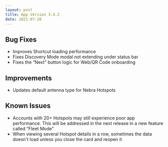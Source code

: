 ```yaml
---
layout: post
title: App Version 3.4.2
date: 2021-07-20
---
```


## Bug Fixes

- Improves Shortcut loading performance
- Fixes Discovery Mode modal not extending under status bar
- Fixes the “Next” button logic for Web/QR Code onboarding

## Improvements

- Updates default antenna type for Nebra Hotspots

## Known Issues

- Accounts with 20+ Hotspots may still experience poor app performance. This will be addressed in
  the next release in a new feature called “Fleet Mode”
- When viewing several Hotspot details in a row, sometimes the data doesn't load unless you close
  the card and reopen it

